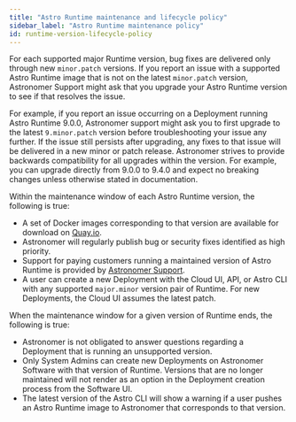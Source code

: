 ```yaml
---
title: "Astro Runtime maintenance and lifecycle policy"
sidebar_label: "Astro Runtime maintenance policy"
id: runtime-version-lifecycle-policy
---
```



<PolicyPart1>

For each supported major Runtime version, bug fixes are delivered only through new `minor.patch` versions. If you report an issue with a supported Astro Runtime image that is not on the latest `minor.patch` version, Astronomer Support might ask that you upgrade your Astro Runtime version to see if that resolves the issue.

For example, if you report an issue occurring on a Deployment running Astro Runtime 9.0.0, Astronomer support might ask you to first upgrade to the latest `9.minor.patch` version before troubleshooting your issue any further. If the issue still persists after upgrading, any fixes to that issue will be delivered in a new minor or patch release. Astronomer strives to provide backwards compatibility for all upgrades within the version. For example, you can upgrade directly from 9.0.0 to 9.4.0 and expect no breaking changes unless otherwise stated in documentation.

Within the maintenance window of each Astro Runtime version, the following is true:

- A set of Docker images corresponding to that version are available for download on [Quay.io](https://quay.io/repository/astronomer/astro-runtime?tab=tags).
- Astronomer will regularly publish bug or security fixes identified as high priority.
- Support for paying customers running a maintained version of Astro Runtime is provided by [Astronomer Support](https://cloud.astronomer.io/open-support-request).
- A user can create a new Deployment with the Cloud UI, API, or Astro CLI with any supported `major.minor` version pair of Runtime. For new Deployments, the Cloud UI assumes the latest patch.

When the maintenance window for a given version of Runtime ends, the following is true:

- Astronomer is not obligated to answer questions regarding a Deployment that is running an unsupported version.
- Only System Admins can create new Deployments on Astronomer Software with that version of Runtime. Versions that are no longer maintained will not render as an option in the Deployment creation process from the Software UI.
- The latest version of the Astro CLI will show a warning if a user pushes an Astro Runtime image to Astronomer that corresponds to that version.

<PolicyPart2>
